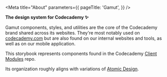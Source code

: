 

<Meta
  title="About"
  parameters={{
    pageTitle: 'Gamut',
  }}
/>

**The design system for Codecademy ✨**

Gamut components, styles, and utilities are the core of the Codecademy brand shared across its websites.
They're most notably used on [codecademy.com](https://codecademy.com) but are also found on our internal websites and tools, as well as on our mobile application.

This storybook represents components found in the Codecademy [Client Modules](https://github.com/Codecademy/client-modules) repo.

Its organization roughly aligns with variations of [Atomic Design](https://bradfrost.com/blog/post/atomic-web-design/).

<TableOfContents />
